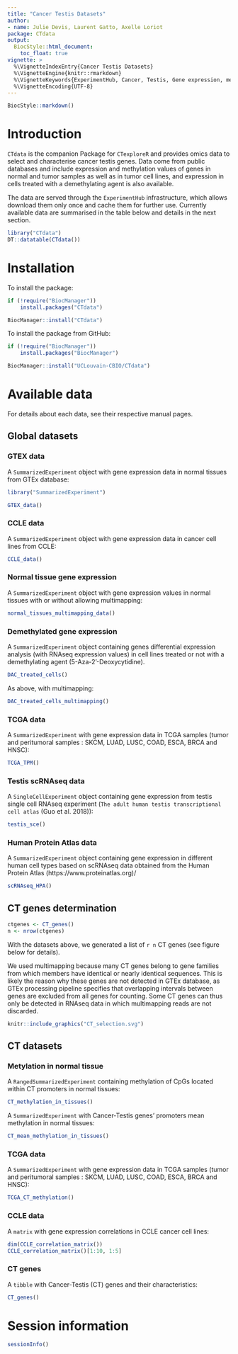 ```yaml
---
title: "Cancer Testis Datasets"
author:
- name: Julie Devis, Laurent Gatto, Axelle Loriot
package: CTdata
output:
  BiocStyle::html_document:
    toc_float: true
vignette: >
  %\VignetteIndexEntry{Cancer Testis Datasets}
  %\VignetteEngine{knitr::rmarkdown}
  %\VignetteKeywords{ExperimentHub, Cancer, Testis, Gene expression, methylation, Homo sapiens}
  %\VignetteEncoding{UTF-8}
---
```


```r
BiocStyle::markdown()
```

# Introduction

`CTdata` is the companion Package for `CTexploreR` and provides omics
data to select and characterise cancer testis genes. Data come from
public databases and include expression and methylation values of
genes in normal and tumor samples as well as in tumor cell lines, and
expression in cells treated with a demethylating agent is also
available.

The data are served through the `ExperimentHub` infrastructure, which
allows download them only once and cache them for further
use. Currently available data are summarised in the table below and
details in the next section.

```r
library("CTdata")
DT::datatable(CTdata())
```

# Installation

To install the package:

```r
if (!require("BiocManager"))
    install.packages("CTdata")

BiocManager::install("CTdata")
```

To install the package from GitHub:

```r
if (!require("BiocManager"))
    install.packages("BiocManager")

BiocManager::install("UCLouvain-CBIO/CTdata")
```

# Available data

For details about each data, see their respective manual pages.

## Global datasets

### GTEX data

A `SummarizedExperiment` object with gene expression data in normal
tissues from GTEx database:

```r
library("SummarizedExperiment")
```

```r
GTEX_data()
```

### CCLE data

A `SummarizedExperiment` object with gene expression data in cancer
cell lines from CCLE:

```r
CCLE_data()
```


### Normal tissue gene expression

A `SummarizedExperiment` object with gene expression values in normal
tissues with or without allowing multimapping:

```r
normal_tissues_multimapping_data()
```

### Demethylated gene expression

A `SummarizedExperiment` object containing genes differential
expression analysis (with RNAseq expression values) in cell lines
treated or not with a demethylating agent (5-Aza-2'-Deoxycytidine).

```r
DAC_treated_cells()
```

As above, with multimapping:

```r
DAC_treated_cells_multimapping()
```

### TCGA data

A `SummarizedExperiment` with gene expression data in TCGA samples
(tumor and peritumoral samples : SKCM, LUAD, LUSC, COAD, ESCA, BRCA
and HNSC):

```r
TCGA_TPM()
```


### Testis scRNAseq data

A `SingleCellExperiment` object containing gene expression from testis single
cell RNAseq experiment (`The adult human testis transcriptional cell atlas`
(Guo et al. 2018)):

```r
testis_sce()
```


### Human Protein Atlas data

A `SummarizedExperiment` object containing gene expression in different human 
cell types based on scRNAseq data obtained from the Human Protein Atlas 
(https://www.proteinatlas.org)/

```r
scRNAseq_HPA()
```

## CT genes determination

```r
ctgenes <- CT_genes()
n <- nrow(ctgenes)
```


With the datasets above, we generated a list of `r n` CT genes (see
figure below for details).

We used multimapping because many CT genes belong to gene families
from which members have identical or nearly identical sequences. This
is likely the reason why these genes are not detected in GTEx
database, as GTEx processing pipeline specifies that overlapping
intervals between genes are excluded from all genes for counting. Some
CT genes can thus only be detected in RNAseq data in which
multimapping reads are not discarded.

```r
knitr::include_graphics("CT_selection.svg")
```


## CT datasets

### Metylation in normal tissue

A `RangedSummarizedExperiment` containing methylation of CpGs located
within CT promoters in normal tissues:

```r
CT_methylation_in_tissues()
```

A `SummarizedExperiment` with Cancer-Testis genes' promoters mean
methylation in normal tissues:

```r
CT_mean_methylation_in_tissues()
```

### TCGA data

A `SummarizedExperiment` with gene expression data in TCGA samples
(tumor and peritumoral samples : SKCM, LUAD, LUSC, COAD, ESCA, BRCA
and HNSC):


```r
TCGA_CT_methylation()
```

### CCLE data

A `matrix` with gene expression correlations in CCLE cancer cell lines:

```r
dim(CCLE_correlation_matrix())
CCLE_correlation_matrix()[1:10, 1:5]
```


### CT genes

A `tibble` with Cancer-Testis (CT) genes and their characteristics:

```r
CT_genes()
```


# Session information {-}

```r
sessionInfo()
```
